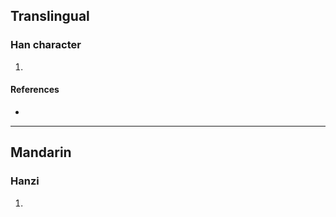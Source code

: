 {{character info/new}}
==Translingual==

===Han character===
{{Han char|rn=86|rad=火|as=08|sn=12|four=77809|canj=ANF|ids=⿵門火}}

# {{defn|Han|sort=火08}}

====References====
* {{Han ref|kx=0673.150|dkj=19102|hdz=74291.020|uh=711B|ud=28955|bh=DA65|bd=55909}}

----

==Mandarin==

===Hanzi===
{{cmn-hanzi|pin=[[hǔn]] ([[hun3]]), [[lìn]] ([[lin4]])|wg=hun<sup>3</sup>, lin<sup>4</sup>}}

# {{defn|lang=cmn|sort=火08}}
